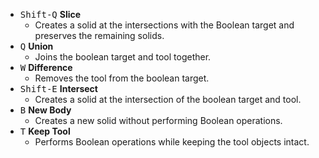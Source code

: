 - <kbd>Shift-Q</kbd> **Slice**
    - Creates a solid at the intersections with the Boolean target and preserves the remaining solids.
- <kbd>Q</kbd> **Union**
    - Joins the boolean target and tool together.
- <kbd>W</kbd> **Difference**
    - Removes the tool from the boolean target.
- <kbd>Shift-E</kbd> **Intersect**
    - Creates a solid at the intersection of the boolean target and tool.
- <kbd>B</kbd> **New Body**
    - Creates a new solid without performing Boolean operations.
- <kbd>T</kbd> **Keep Tool**
    - Performs Boolean operations while keeping the tool objects intact.